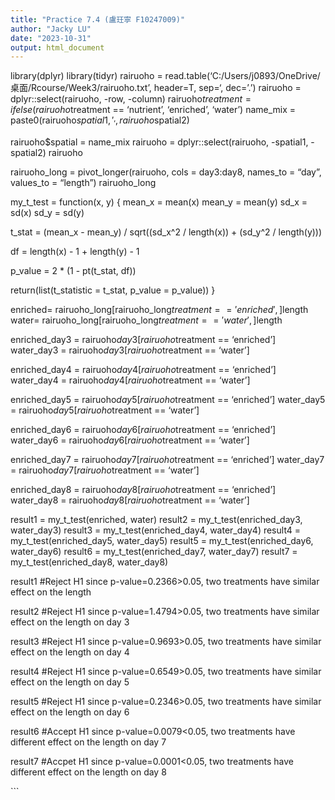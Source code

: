 ```yaml
---
title: "Practice 7.4 (盧玨寧 F10247009)"
author: "Jacky LU"
date: "2023-10-31"
output: html_document
---
```


library(dplyr)
library(tidyr)
rairuoho = read.table('C:/Users/j0893/OneDrive/桌面/Rcourse/Week3/rairuoho.txt', header=T, sep='\t', dec='.')
rairuoho = dplyr::select(rairuoho, -row, -column) 
rairuoho$treatment = ifelse(rairuoho$treatment == 'nutrient', 'enriched', 'water')
name_mix = paste0(rairuoho$spatial1, '_', rairuoho$spatial2)

rairuoho$spatial = name_mix
rairuoho = dplyr::select(rairuoho, -spatial1, -spatial2)
rairuoho

rairuoho_long = pivot_longer(rairuoho, cols = day3:day8, names_to = "day", values_to = "length")
rairuoho_long

my_t_test = function(x, y) {
  mean_x = mean(x)
  mean_y = mean(y)
  sd_x = sd(x)
  sd_y = sd(y)
  
  t_stat = (mean_x - mean_y) / sqrt((sd_x^2 / length(x)) + (sd_y^2 / length(y)))
  
  df = length(x) - 1  + length(y) - 1
  
  p_value = 2 * (1 - pt(t_stat, df))
  
  return(list(t_statistic = t_stat, p_value = p_value))
}

enriched= rairuoho_long[rairuoho_long$treatment == 'enriched',]$length
water= rairuoho_long[rairuoho_long$treatment == 'water', ]$length

enriched_day3 = rairuoho$day3[rairuoho$treatment == 'enriched']
water_day3 = rairuoho$day3[rairuoho$treatment == 'water']

enriched_day4 = rairuoho$day4[rairuoho$treatment == 'enriched']
water_day4 = rairuoho$day4[rairuoho$treatment == 'water']

enriched_day5 = rairuoho$day5[rairuoho$treatment == 'enriched']
water_day5 = rairuoho$day5[rairuoho$treatment == 'water']

enriched_day6 = rairuoho$day6[rairuoho$treatment == 'enriched']
water_day6 = rairuoho$day6[rairuoho$treatment == 'water']

enriched_day7 = rairuoho$day7[rairuoho$treatment == 'enriched']
water_day7 = rairuoho$day7[rairuoho$treatment == 'water']

enriched_day8 = rairuoho$day8[rairuoho$treatment == 'enriched']
water_day8 = rairuoho$day8[rairuoho$treatment == 'water']

result1 = my_t_test(enriched, water)
result2 = my_t_test(enriched_day3, water_day3)
result3 = my_t_test(enriched_day4, water_day4)
result4 = my_t_test(enriched_day5, water_day5)
result5 = my_t_test(enriched_day6, water_day6)
result6 = my_t_test(enriched_day7, water_day7)
result7 = my_t_test(enriched_day8, water_day8)

result1
#Reject H1 since p-value=0.2366>0.05, two treatments have similar effect on the length

result2
#Reject H1 since p-value=1.4794>0.05, two treatments have similar effect on the length on day 3

result3
#Reject H1 since p-value=0.9693>0.05, two treatments have similar effect on the length on day 4

result4
#Reject H1 since p-value=0.6549>0.05, two treatments have similar effect on the length on day 5

result5
#Reject H1 since p-value=0.2346>0.05, two treatments have similar effect on the length on day 6

result6
#Accept H1 since p-value=0.0079<0.05, two treatments have different effect on the length on day 7

result7
#Accpet H1 since p-value=0.0001<0.05, two treatments have different effect on the length on day 8


```